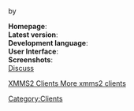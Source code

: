 ==={{{name}}}===
by ''{{{author}}}''

'''Homepage''': {{{website}}}<br />
'''Latest version''': {{{version}}}<br />
'''Development language''': {{{devlanguage}}}<br />
'''User Interface''': {{{ui}}}<br />
'''Screenshots''': {{{screenshots}}}<br />
[[Talk:Client:{{{name}}} | Discuss]]

{{{description}}}

[[XMMS2 Clients More xmms2 clients]]

[[Category:Clients]]